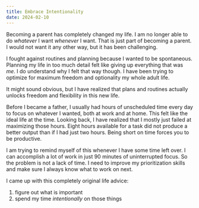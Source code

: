 ```yaml
---
title: Embrace Intentionality
date: 2024-02-10
---
```


Becoming a parent has completely changed my life. I am no longer able to do
_whatever_ I want _whenever_ I want. That is just part of becoming a parent. I
would not want it any other way, but it has been challenging.

I fought against routines and planning because I wanted to be spontaneous.
Planning my life in too much detail felt like giving up everything that was
_me_. I do understand why I felt that way though. I have been trying to optimize
for maximum freedom and optionality my whole adult life.

It might sound obvious, but I have realized that plans and routines actually
unlocks freedom and flexibility in this new life.

Before I became a father, I usually had hours of unscheduled time every day to
focus on whatever I wanted, both at work and at home. This felt like the ideal
life at the time. Looking back, I have realized that I mostly just failed at
maximizing those hours. Eight hours available for a task did not produce a
better output than if I had just two hours. Being short on time forces you to be
productive.

I am trying to remind myself of this whenever I have some time left over. I can
accomplish a lot of work in just 90 minutes of uninterrupted focus. So the
problem is not a lack of time. I need to improve my prioritization skills and
make sure I always know what to work on next.

I came up with this completely original life advice:

1. figure out what is important
2. spend my time _intentionally_ on those things
